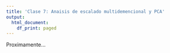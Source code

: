 ---
title: 'Clase 7: Anaisis de escalado multidemencional y PCA'
output:
  html_document:
    df_print: paged
---

Proximamente...